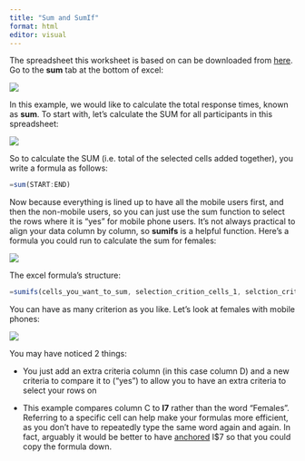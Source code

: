 ```yaml
---
title: "Sum and SumIf"
format: html
editor: visual
---
```


The spreadsheet this worksheet is based on can be downloaded from [here](Excel_Workshop.xlsx). Go to the **sum** tab at the bottom of excel:

![](sumTab.png)

In this example, we would like to calculate the total response times, known as **sum**. To start with, let's calculate the SUM for all participants in this spreadsheet:

![](sumColumn.png)

So to calculate the SUM (i.e. total of the selected cells added together), you write a formula as follows:

``` javascript
=sum(START:END)
```

Now because everything is lined up to have all the mobile users first, and then the non-mobile users, so you can just use the sum function to select the rows where it is "yes" for mobile phone users. It's not always practical to align your data column by column, so **sumifs** is a helpful function. Here's a formula you could run to calculate the sum for females:

![](sumIfs.png)

The excel formula's structure:

``` javascript
=sumifs(cells_you_want_to_sum, selection_crition_cells_1, selction_criterion_1)
```

You can have as many criterion as you like. Let's look at females with mobile phones:

![](sumIfs2.png)

You may have noticed 2 things:

-   You just add an extra criteria column (in this case column D) and a new criteria to compare it to ("yes") to allow you to have an extra criteria to select your rows on

-   This example compares column C to **I7** rather than the word "Females". Referring to a specific cell can help make your formulas more efficient, as you don't have to repeatedly type the same word again and again. In fact, arguably it would be better to have [anchored](anchoring.html) I\$7 so that you could copy the formula down.


